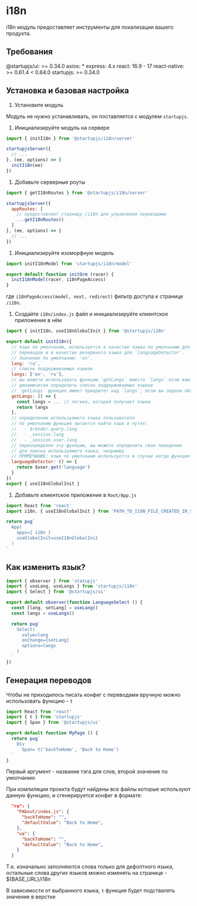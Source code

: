 # i18n

i18n модуль предоставляет инструменты для локализации вашего продукта.

## Требования

@startupjs/ui: >= 0.34.0
axios: *
express: 4.x
react: 16.9 - 17
react-native: >= 0.61.4 < 0.64.0
startupjs: >= 0.34.0

## Установка и базовая настройка

1. Установите модуль

  Модуль не нужно устанавливать, он поставляется с модулем `startupjs`.

1. Инициализируйте модуль на сервере

  ```js
  import { initI18n } from '@startupjs/i18n/server'

  startupjsServer({
    // ...
  }, (ee, options) => {
    initI18n(ee)
  })
  ```

1. Добавьте серверные роуты

  ```js
  import { getI18nRoutes } from '@startupjs/i18n/server'

  startupjsServer({
    appRoutes: [
      // предоставляет страницу /i18n для управления переводами
      ...getI18nRoutes()
    ]
  }, (ee, options) => {
    // ...
  })
  ```

1. Инициализируйте изоморфную модель

  ```js
  import initI18nModel from 'startupjs/i18n/model'

  export default function initOrm (racer) {
    initI18nModel(racer, i18nPageAccess)
  }
  ```

  где `i18nPageAccess(model, next, redirect)` фильтр доступа к странице `/i18n`.

1. Создайте `i18n/index.js` файл и инициализируйте клиентское приложение в нём

  ```js
  import { initI18n, useI18nGlobalInit } from '@startupjs/i18n'

  export default initI18n({
    // язык по умолчанию, используется в качестве языка по умолчанию для
    // переводов и в качестве резервного языка для `languageDetector`.
    // Значение по умолчанию: 'en'.
    lang: 'ru',
    // список поддерживаемых языков
    langs: ['en', 'ru'],
    // вы можете использовать функцию `getLangs` вместо `langs` если вам нужно
    // динамически определить список поддерживаемых языков
    // `getLangs` функция имеет приоритет над `langs`, если вы задали оба свойства
    getLangs: () => {
      const langs = ... // логика, которая получает языки
      return langs
    },
    // определение используемого языка пользователя
    // по умолчанию функция пытается найти язык в путях:
    //   - $render.query.lang
    //   - _session.lang
    //   - _session.user.lang
    // переопределяя эту функцию, вы можете определить свое поведение
    // для поиска используемого языка, например
    // ПРИМЕЧАНИЕ: язык по умолчанию используется в случае когда функция ничего не находит
    languageDetector: () => {
      return $user.get('language')
    }
  })
  export { useI18nGlobalInit }
  ```

1. Добавьте клиентское приложение в `Root/App.js`

  ```js
  import React from 'react'
  import i18n, { useI18nGlobalInit } from 'PATH_TO_I18N_FILE_CREATED_IN_SECTION_ABOVE'

  return pug`
    App(
      apps={ i18n }
      useGlobalInit=useI18nGlobalInit
    )
  `
  ```

## Как изменить язык?

```jsx
import { observer } from 'statupjs'
import { useLang, useLangs } from 'startupjs/i18n'
import { Select } from '@startupjs/ui'

export default observer(function LanguageSelect () {
  const [lang, setLang] = useLang()
  const langs = useLangs()

  return pug`
    Select(
      value=lang
      onChange={setLang}
      options=langs
    )
  `
})
```

## Генерация переводов

Чтобы не приходилось писать конфиг с переводами вручную можно использовать функцию - `t`

```jsx
import React from 'react'
import { t } from 'startupjs'
import { Span } from '@startupjs/ui'

export default function MyPage () {
  return pug`
    Div
      Span= t('backToHome', 'Back to Home')
  `
}
```

Первый аргумент - название тэга для слов, второй значение по умолчанию

При компиляции проекта будут найдены все файлы которые используют данную функцию, и сгенерируется конфиг в формате:

```json
  "ru": {
    "PAbout/index.js": {
      "backToHome": "",
      "defaultValue": "Back to Home",
    },
    "ua": {
      "backToHome": "",
      "defaultValue": "Back to Home",
    }
  }
```

Т.е. изначально заполняются слова только для дефолтного языка, остальные слова других языков можно изменять на странице - ${BASE_URL}/i18n

В зависимости от выбранного языка, `t` функция будет подствалять значение в верстке
